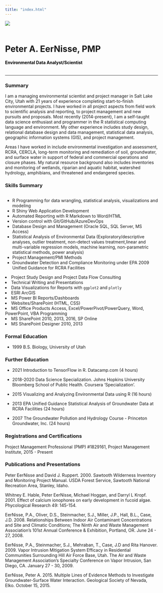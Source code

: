 ```yaml
---
title: "index.html"
---
```



<div class="row">
  <div class="column"><img src='./img/peter.jpg'></img></div>
  <div class="column" style="padding-top:20px;">

<h1>Peter A. EerNisse, PMP</h1>

  <h4 style="font-size:14px;font-weight: bold;color:black;padding:0px;">Environmental Data Analyst/Scientist</h4>
  
  
  </div>
</div>

<hr/>

### Summary
I am a managing environmental scientist and project manager in Salt Lake City, Utah with 21 years of experience completing start-to-finish environmental projects. I have worked in all project aspects from field work to scientific analysis and reporting, to project management and new pursuits and proposals. Most recently (2014-present), I am a self-taught data science enthusiast and programmer in the R statistical computing language and environment. My other experience includes study design, relational database design and data management, statistical data analysis, geographic information systems (GIS), and project management.

Areas I have worked in include environmental investigation and assessment, RCRA, CERCLA, long-term monitoring and remediation of soil, groundwater, and surface water in support of federal and commercial operations and closure phases. My natural resource background also includes inventories and monitoring of wetlands, riparian and aquatic habitat, watershed hydrology, amphibians, and threatened and endangered species.

### Skills Summary
<div class="row">
<div class="column">
<ul>
<li>R Programming for data wrangling, statistical analysis, visualizations and modeling</li>
<li>R Shiny Web Application Development</li>
<li>Automated Reporting with R Markdown to Word/HTML</li>
<li>Version control with Git/GitHub/AzureDevOps</li>
<li>Database Design and Management (Oracle SQL, SQL Server, MS Access)</li>
<li>Statistical Analysis of Environmental Data (Exploratory/descriptive analyses, outlier treatment, non-detect values treatment,linear and multi-variable regression models, machine learning, non-parametric statistical methods, power analysis)</li>
<li>Project Management/PMI Methods</li>
<li>Groundwater Detection and Compliance Monitoring under EPA 2009 Unified Guidance for RCRA Facilities</li>


</ul>
</div>
<div class="column">
<li>Project Study Design and Project Data Flow Consulting</li>
<li>Technical Writing and Presentations</li>
<li>Data Visualizations for Reports with `ggplot2` and `plotly`</li>

<li>ESRI ArcGIS</li>

<li>MS Power BI Reports/Dashboards</li>
<li>Websites/SharePoint (HTML, CSS)</li>
<li>MS Office Products Access, Excel/PowerPivot/PowerQuery, Word, PowerPoint, VBA Programming</li>
<li>MS SharePoint 2010, 2013, 2016, SP Online</li>
<li>MS SharePoint Designer 2010, 2013</li>

</div>
</div>

### Formal Education
* 1999  	B.S. Biology, University of Utah

### Further Education

* 2021 Introduction to TensorFlow in R. Datacamp.com (4 hours)

* 2018-2020 Data Science Specialization. Johns Hopkins University Bloomberg School of Public Health. Coursera 'Specialization'.

* 2015	Visualizing and Analyzing Environmental Data using R (16 hours)

* 2013	EPA Unified Guidance Statistical Analysis of Groundwater Data at RCRA Facilities (24 hours)

* 2007	The Groundwater Pollution and Hydrology Course - Princeton Groundwater, Inc. (24 hours)

### Registrations and Certifications
Project Management Professional (PMP) #1829161, Project Management Institute, 2015 - Present

### Publications and Presentations
Peter EerNisse and David J. Ruppert. 2000. Sawtooth Wilderness Inventory and Monitoring Project Manual. USDA Forest Service, Sawtooth National Recreation Area, Stanley, Idaho.

Whitney E. Hable, Peter EerNisse, Michael Hoggan, and Darryl L Kropf. 2001. Effect of calcium ionophores on early development in fucoid algae. Phycological Research 49: 145-154.

EerNisse, P.A., Oliver, D.S., Steinmacher, S.J., Miller, J.P., Hall, B.L., Case, J.D. 2008. Relationships Between Indoor Air Contaminant Concentrations and Site and Climatic Conditions; The Ninth Air and Waste Management Association's 101st Annual Conference & Exhibition, Portland, OR. June 24 - 27, 2008.

EerNisse, P.A., Steinmacher, S.J., Mehraban, T., Case, J.D and Rita Hanover. 2009. Vapor Intrusion Mitigation System Efficacy in Residential Communities Surrounding Hill Air Force Base, Utah. The Air and Waste Management Association's Specialty Conference on Vapor Intrusion, San Diego, CA. January 27 - 30, 2009.

EerNisse, Peter A. 2015. Multiple Lines of Evidence Methods to Investigate Groundwater-Surface Water Interaction. Geological Society of Nevada, Elko. October 15, 2015.




